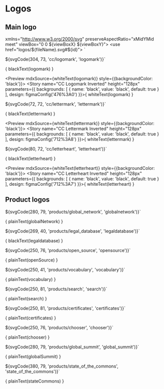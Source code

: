 
<Meta title="Assets/Logos" />

# Logos

## Main logo

  xmlns="http://www.w3.org/2000/svg"
  preserveAspectRatio="xMidYMid meet"
  viewBox="0 0 ${viewBoxX} ${viewBoxY}">
  <use href="logos/${fileName}.svg#${id}"></use>
</svg>`




${svgCode(304, 73, 'cc/logomark', 'logomark')}`

<Preview mdxSource={blackText(logomark)}>
  <Story name="CC Logomark" height="128px" parameters={{
    design: figmaConfig('1%3A13')
  }}>{
    blackText(logomark)
  }</Story>
</Preview>

<Preview mdxSource={whiteText(logomark)} style={{backgroundColor: 'black'}}>
  <Story name="CC Logomark Inverted" height="128px" parameters={{
    backgrounds: [
      { name: 'black', value: 'black', default: true }
    ],
    design: figmaConfig('476%3A0')
  }}>{
    whiteText(logomark)
  }</Story>
</Preview>

${svgCode(72, 72, 'cc/lettermark', 'lettermark')}`

<Preview mdxSource={blackText(lettermark)}>
  <Story name="CC Lettermark" height="128px" parameters={{
    design: figmaConfig('712%3A8')
  }}>{
    blackText(lettermark)
  }</Story>
</Preview>

<Preview mdxSource={whiteText(lettermark)} style={{backgroundColor: 'black'}}>
  <Story name="CC Lettermark Inverted" height="128px" parameters={{
    backgrounds: [
      { name: 'black', value: 'black', default: true }
    ],
    design: figmaConfig('712%3A8')
  }}>{
    whiteText(lettermark)
  }</Story>
</Preview>

${svgCode(80, 72, 'cc/letterheart', 'letterheart')}`

<Preview mdxSource={blackText(letterheart)}>
  <Story name="CC Letterheart" height="128px" parameters={{
    design: figmaConfig('712%3A7')
  }}>{
    blackText(letterheart)
  }</Story>
</Preview>

<Preview mdxSource={whiteText(letterheart)} style={{backgroundColor: 'black'}}>
  <Story name="CC Letterheart Inverted" height="128px" parameters={{
    backgrounds: [
      { name: 'black', value: 'black', default: true }
    ],
    design: figmaConfig('712%3A7')
  }}>{
    whiteText(letterheart)
  }</Story>
</Preview>

## Product logos

${svgCode(280, 79, 'products/global_network', 'globalnetwork')}`

<Preview mdxSource={plainText(globalNetwork)}>
  <Story name="CC Global Network" height="128px" parameters={{
    design: figmaConfig('784%3A1')
  }}>{
    plainText(globalNetwork)
  }</Story>
</Preview>

${svgCode(269, 40, 'products/legal_database', 'legaldatabase')}`

<Preview mdxSource={blackText(legaldatabase)}>
  <Story name="CC Legal Database" height="128px" parameters={{
    design: figmaConfig('784%3A0')
  }}>{
    blackText(legaldatabase)
  }</Story>
</Preview>

${svgCode(250, 76, 'products/open_source', 'opensource')}`

<Preview mdxSource={plainText(openSource)}>
  <Story name="CC Open Source" height="128px" parameters={{
    design: figmaConfig('784%3A1')
  }}>{
    plainText(openSource)
  }</Story>
</Preview>

${svgCode(250, 41, 'products/vocabulary', 'vocabulary')}`

<Preview mdxSource={plainText(vocabulary)}>
  <Story name="CC Vocabulary" height="96px" parameters={{
    design: figmaConfig('784%3A1')
  }}>{
     plainText(vocabulary)
  }</Story>
</Preview>

${svgCode(250, 81, 'products/search', 'search')}`

<Preview mdxSource={plainText(search)}>
  <Story name="CC Search" height="128px" parameters={{
    design: figmaConfig('784%3A1')
  }}>{
    plainText(search)
  }</Story>
</Preview>

${svgCode(250, 81, 'products/certificates', 'certificates')}`

<Preview mdxSource={plainText(search)}>
  <Story name="CC Certificates" height="128px" parameters={{
    design: figmaConfig('784%3A1')
  }}>{
    plainText(certificates)
  }</Story>
</Preview>


${svgCode(250, 76, 'products/chooser', 'chooser')}`

<Preview mdxSource={plainText(chooser)}>
  <Story name="CC Chooser" height="128px" parameters={{
    design: figmaConfig('784%3A1')
  }}>{
    plainText(chooser)
  }</Story>
</Preview>

${svgCode(280, 79, 'products/global_summit', 'global_summit')}`

<Preview mdxSource={plainText(globalSummit)}>
  <Story name="CC Global Summit" height="128px" parameters={{
    design: figmaConfig('784%3A1')
  }}>{
    plainText(globalSummit)
  }</Story>
</Preview>

${svgCode(380, 79, 'products/state_of_the_commons', 'state_of_the_commons')}`

<Preview mdxSource={plainText(stateCommons)}>
  <Story name="CC State of the commons" height="128px" parameters={{
    design: figmaConfig('784%3A1')
  }}>{
    plainText(stateCommons)
  }</Story>
</Preview>